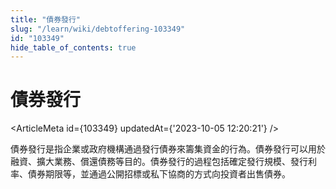```yaml
---
title: "債券發行"
slug: "/learn/wiki/debtoffering-103349"
id: "103349"
hide_table_of_contents: true
---
```



# 債券發行

<ArticleMeta id={103349} updatedAt={'2023-10-05 12:20:21'} />
<div className='border-solid border-b border-t-0 my-4 border-[var(--ifm-color-gray-300)]' />

債券發行是指企業或政府機構通過發行債券來籌集資金的行為。債券發行可以用於融資、擴大業務、償還債務等目的。債券發行的過程包括確定發行規模、發行利率、債券期限等，並通過公開招標或私下協商的方式向投資者出售債券。
